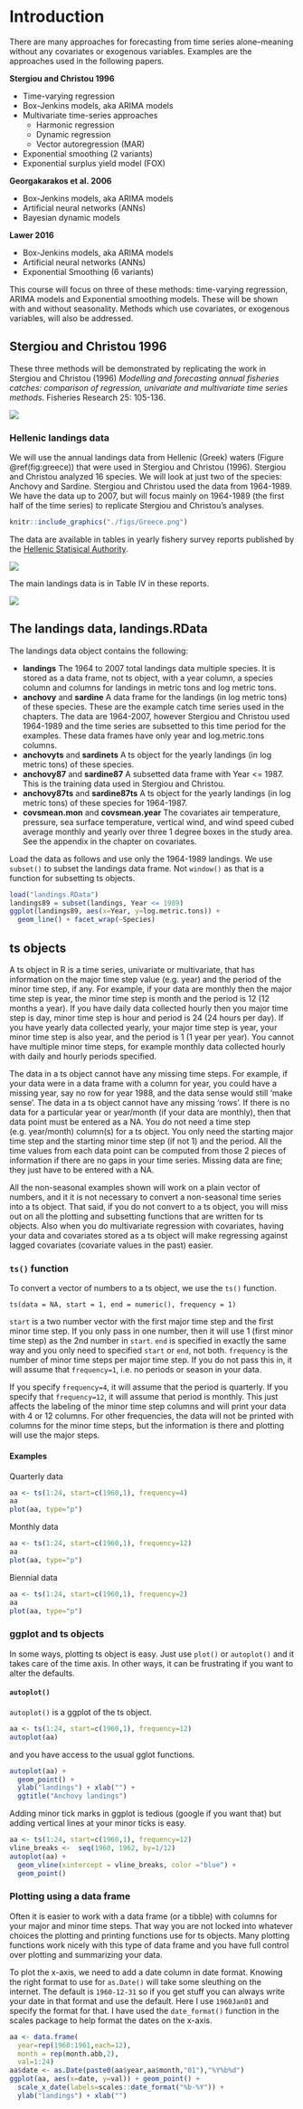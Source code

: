 # Introduction

There are many approaches for forecasting from time series alone--meaning without any covariates or exogenous variables. Examples are the approaches used in the following papers.

**Stergiou and Christou 1996**

- Time-varying regression
- Box-Jenkins models, aka ARIMA models
- Multivariate time-series approaches
    - Harmonic regression
    - Dynamic regression
    - Vector autoregression (MAR)
- Exponential smoothing (2 variants)
- Exponential surplus yield model (FOX)

**Georgakarakos et al. 2006**

- Box-Jenkins models, aka ARIMA models
- Artificial neural networks (ANNs)
- Bayesian dynamic models

**Lawer 2016**

- Box-Jenkins models, aka ARIMA models
- Artificial neural networks (ANNs)
- Exponential Smoothing (6 variants)

This course will focus on three of these methods: time-varying regression, ARIMA models and Exponential smoothing models.  These will be shown with and without seasonality.  Methods which use covariates, or exogenous variables, will also be addressed.

## Stergiou and Christou 1996

These three methods will be demonstrated by replicating the work in Stergiou and Christou (1996) *Modelling and forecasting annual fisheries catches: comparison of regression, univariate and multivariate time series methods*. Fisheries Research 25: 105-136.

![](./figs/StergiouChristou1996.png)

### Hellenic landings data {#landingsdata}

We will use the annual landings data from Hellenic (Greek) waters (Figure \@ref(fig:greece)) that were used in Stergiou and Christou (1996).  Stergiou and Christou analyzed 16 species.  We will look at just two of the species: Anchovy and Sardine.  Stergiou and Christou used the data from 1964-1989.  We have the data up to 2007, but will focus mainly on 1964-1989 (the first half of the time series) to replicate Stergiou and Christou's analyses.


```r
knitr::include_graphics("./figs/Greece.png")
```

The data are available in tables in yearly fishery survey reports published by the [Hellenic Statisical Authority](http://www.statistics.gr/greece-in-figures).

![](./figs/StatisticalReportCover.png)

The main landings data is in Table IV in these reports.

![](./figs/StatisticalReportTableIV.png)

## The landings data, landings.RData

The landings data object contains the following:

* **landings** The 1964 to 2007 total landings data multiple species.  It is stored as a data frame, not ts object, with a year column, a species column and columns for landings in metric tons and log metric tons.
* **anchovy** and **sardine** A data frame for the landings (in log metric tons) of these species.  These are the example catch time series used in the chapters.  The data are 1964-2007, however Stergiou and Christou used 1964-1989 and the time series are subsetted to this time period for the examples.  These data frames have only year and log.metric.tons columns.
* **anchovyts** and **sardinets** A ts object for the yearly landings (in log metric tons) of these species.
* **anchovy87** and **sardine87** A subsetted data frame with Year <= 1987.  This is the training data used in Stergiou and Christou.
* **anchovy87ts** and **sardine87ts** A ts object for the yearly landings (in log metric tons) of these species for 1964-1987.
* **covsmean.mon** and **covsmean.year** The covariates air temperature, pressure, sea surface temperature, vertical wind, and wind speed cubed average monthly and yearly over three 1 degree boxes in the study area.  See the appendix in the chapter on covariates.

Load the data as follows and use only the 1964-1989 landings.  We use `subset()` to subset the landings data frame.  Not `window()` as that is a function for subsetting ts objects.

```r
load("landings.RData")
landings89 = subset(landings, Year <= 1989)
ggplot(landings89, aes(x=Year, y=log.metric.tons)) +
  geom_line() + facet_wrap(~Species)
```

## ts objects

A ts object in R is a time series, univariate or multivariate, that has information on the major time step value (e.g. year) and the period of the minor time step, if any.  For example, if your data are monthly then the major time step is year, the minor time step is month and the period is 12 (12 months a year).  If you have daily data collected hourly then you major time step is day, minor time step is hour and period is 24 (24 hours per day).  If you have yearly data collected yearly, your major time step is year, your minor time step is also year, and the period is 1 (1 year per year).  You cannot have multiple minor time steps, for example monthly data collected hourly with daily and hourly periods specified. 

The data in a ts object cannot have any missing time steps.  For example, if your data were in a data frame with a column for year, you could have a missing year, say no row for year 1988, and the data sense would still 'make sense'.  The data in a ts object cannot have any missing 'rows'.  If there is no data for a particular year or year/month (if your data are monthly), then that data point must be entered as a NA.  You do not need a time step (e.g. year/month) column(s) for a ts object.  You only need the starting major time step and the starting minor time step (if not 1) and the period.  All the time values from each data point can be computed from those 2 pieces of information if there are no gaps in your time series.  Missing data are fine; they just have to be entered with a NA.

All the non-seasonal examples shown will work on a plain vector of numbers, and it it is not necessary to convert a non-seasonal time series into a ts object.  That said, if you do not convert to a ts object, you will miss out on all the plotting and subsetting functions that are written for ts objects.  Also when you do multivariate regression with covariates, having your data and covariates stored as a ts object will make regressing against lagged covariates (covariate values in the past) easier.


### `ts()` function

To convert a vector of numbers to a ts object, we use the `ts()` function.

```
ts(data = NA, start = 1, end = numeric(), frequency = 1)
```

`start` is a two number vector with the first major time step and the first minor time step.  If you only pass in one number, then it will use 1 (first minor time step) as the 2nd number in `start`.  `end` is specified in exactly the same way and you only need to specified `start` or `end`, not both.   `frequency` is the number of minor time steps per major time step.  If you do not pass this in, it will assume that `frequency=1`, i.e. no periods or season in your data.  

If you specify `frequency=4`, it will assume that the period is quarterly.  If you specify that `frequency=12`, it will assume that period is monthly.  This just affects the labeling of the minor time step columns and will print your data with 4 or 12 columns.  For other frequencies, the data will not be printed with columns for the minor time steps, but the information is there and plotting will use the major steps.

#### Examples {-}

Quarterly data

```r
aa <- ts(1:24, start=c(1960,1), frequency=4)
aa
plot(aa, type="p")
```

Monthly data

```r
aa <- ts(1:24, start=c(1960,1), frequency=12)
aa
plot(aa, type="p")
```

Biennial data

```r
aa <- ts(1:24, start=c(1960,1), frequency=2)
aa
plot(aa, type="p")
```


### ggplot and ts objects

In some ways, plotting ts object is easy.  Just use `plot()` or `autoplot()` and it takes care of the time axis.  In other ways, it can be frustrating if you want to alter the defaults.

#### `autoplot()` {-}

`autoplot()` is a ggplot of the ts object.

```r
aa <- ts(1:24, start=c(1960,1), frequency=12)
autoplot(aa) 
```
and you have access to the usual gglot functions.

```r
autoplot(aa) + 
  geom_point() +
  ylab("landings") + xlab("") +
  ggtitle("Anchovy landings")
```
Adding minor tick marks in ggplot is tedious (google if you want that) but adding vertical lines at your minor ticks is easy.

```r
aa <- ts(1:24, start=c(1960,1), frequency=12)
vline_breaks <-  seq(1960, 1962, by=1/12)
autoplot(aa) + 
  geom_vline(xintercept = vline_breaks, color ="blue") +
  geom_point() 
```


### Plotting using a data frame

Often it is easier to work with a data frame (or a tibble) with columns for your major and minor time steps. That way you are not locked into whatever choices the plotting and printing functions use for ts objects.  Many plotting functions work nicely with this type of data frame and you have full control over plotting and summarizing your data.  

To plot the x-axis, we need to add a date column in date format.  Knowing the right format to use for `as.Date()` will take some sleuthing on the internet.  The default is `1960-12-31` so if you get stuff you can always write your date in that format and use the default.   Here I use `1960Jan01` and specify the format for that.  I have used the `date_format()` function in the scales package to help format the dates on the x-axis.

```r
aa <- data.frame(
  year=rep(1960:1961,each=12), 
  month = rep(month.abb,2),
  val=1:24)
aa$date <- as.Date(paste0(aa$year,aa$month,"01"),"%Y%b%d")
ggplot(aa, aes(x=date, y=val)) + geom_point() +
  scale_x_date(labels=scales::date_format("%b-%Y")) +
  ylab("landings") + xlab("")
```